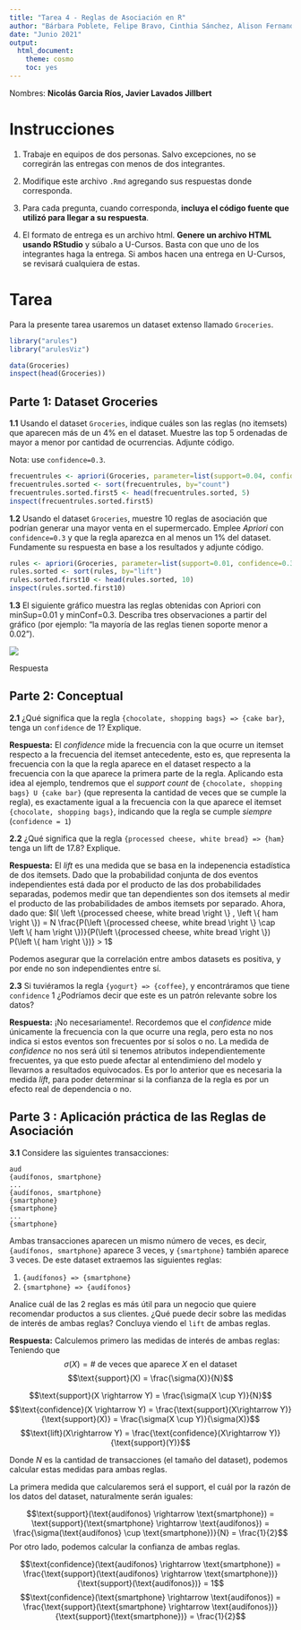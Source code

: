 ```yaml
---
title: "Tarea 4 - Reglas de Asociación en R"
author: "Bárbara Poblete, Felipe Bravo, Cinthia Sánchez, Alison Fernandez, Aymé Arango, Hernán Sarmiento e Ignacio Meza"
date: "Junio 2021"
output: 
  html_document: 
    theme: cosmo
    toc: yes
---
```


Nombres: **Nicolás Garcia Ríos, Javier Lavados Jillbert** 

# Instrucciones

1. Trabaje en equipos de dos personas. Salvo excepciones, no se corregirán las entregas con menos de dos integrantes.

2. Modifique este archivo `.Rmd` agregando sus respuestas donde corresponda.

3. Para cada pregunta, cuando corresponda, **incluya el código fuente que utilizó para llegar a su respuesta**.

4. El formato de entrega es un archivo html. **Genere un archivo HTML usando RStudio** y súbalo a U-Cursos.
   Basta con que uno de los integrantes haga la entrega. Si ambos hacen una entrega en U-Cursos, se revisará cualquiera de estas.


# Tarea

Para la presente tarea usaremos un dataset extenso llamado `Groceries`. 

```r
library("arules")
library("arulesViz")

data(Groceries)
inspect(head(Groceries))
```

## Parte 1: Dataset Groceries

**1.1** Usando el dataset `Groceries`, indique cuáles son las reglas (no itemsets) que aparecen más de un 4% en el dataset. Muestre las top 5 ordenadas de mayor a menor por cantidad de ocurrencias. Adjunte código. 

Nota: use `confidence=0.3`.

```r
frecuentrules <- apriori(Groceries, parameter=list(support=0.04, confidence=0.3))
frecuentrules.sorted <- sort(frecuentrules, by="count")
frecuentrules.sorted.first5 <- head(frecuentrules.sorted, 5)
inspect(frecuentrules.sorted.first5)

```

**1.2** Usando el dataset `Groceries`, muestre 10 reglas de asociación que podrían generar una mayor venta en el supermercado. Emplee *Apriori* con `confidence=0.3` y que la regla aparezca en al menos un 1% del dataset. Fundamente su respuesta en base a los resultados y adjunte código. 

```r
rules <- apriori(Groceries, parameter=list(support=0.01, confidence=0.3))
rules.sorted <- sort(rules, by="lift")
rules.sorted.first10 <- head(rules.sorted, 10)
inspect(rules.sorted.first10)
```

**1.3** El siguiente gráfico muestra las reglas obtenidas con Apriori con minSup=0.01 y minConf=0.3. Describa tres observaciones a partir del gráfico (por ejemplo: "la mayoría de las reglas tienen soporte menor a 0.02").

![](https://users.dcc.uchile.cl/~mquezada/cursos/cc5206/scatter_groceries.png)


Respuesta


## Parte 2: Conceptual

**2.1** ¿Qué significa que la regla `{chocolate, shopping bags} => {cake bar}`, tenga un `confidence` de $1$? Explique. 

**Respuesta:** El *confidence* mide la frecuencia con la que ocurre un itemset respecto a la frecuencia del itemset antecedente, esto es, 
que representa la frecuencia con la que la regla aparece en el dataset respecto a la frecuencia con la que aparece la primera parte de la regla. Aplicando esta idea al ejemplo, tendremos que el *support count* de `{chocolate, shopping bags} U {cake bar}` (que representa la cantidad de veces que se cumple la regla), es exactamente igual a la frecuencia con la que aparece el itemset `{chocolate, shopping bags}`, indicando que la regla se cumple *siempre* (`confidence = 1`)

**2.2** ¿Qué significa que la regla `{processed cheese, white bread} => {ham} ` tenga un lift de $17.8$? Explique. 

**Respuesta:** El *lift* es una medida que se basa en la indepenencia estadística de dos itemsets. Dado que la probabilidad conjunta de dos eventos independientes está dada por el producto de las dos probabilidades separadas, podemos medir que tan dependientes son dos itemsets al medir el producto de las probabilidades de ambos itemsets por separado. Ahora, dado que:
$I( \left \{processed cheese, white bread \right \} , \left \{ ham \right \}) = N \frac{P(\left \{processed cheese, white bread \right \} \cap \left \{ ham \right \})}{P(\left \{processed cheese, white bread \right \}) P(\left \{ ham \right \})} > 1$

Podemos asegurar que la correlación entre ambos datasets es positiva, y por ende no son independientes entre sí. 

**2.3** Si tuviéramos la regla `{yogurt} => {coffee}`, y encontráramos que tiene `confidence` $1$ ¿Podríamos decir que este es un patrón relevante sobre los datos?

**Respuesta:** ¡No necesariamente!. Recordemos que el *confidence* mide únicamente la frecuencia con la que ocurre una regla, pero esta no nos indica si estos eventos son frecuentes por sí solos o no. La medida de *confidence* no nos será útil si tenemos atributos independientemente frecuentes, ya que esto puede afectar al entendimieno del modelo y llevarnos a resultados equivocados. Es por lo anterior que es necesaria la medida *lift*, para poder determinar si la confianza de la regla es por un efecto real de dependencia o no.


## Parte 3 : Aplicación práctica de las Reglas de Asociación

**3.1** Considere las siguientes transacciones:
```
{audífonos, smartphone}
{audífonos, smartphone}
...
{audífonos, smartphone}
{smartphone}
{smartphone}
...
{smartphone}
```
Ambas transacciones aparecen un mismo número de veces, es decir, `{audífonos, smartphone}` aparece 3 veces, y `{smartphone}` también aparece 3 veces. De este dataset extraemos las siguientes reglas:

1. `{audífonos} => {smartphone}`
2. `{smartphone} => {audífonos}`

Analice cuál de las 2 reglas es más útil para un negocio que quiere recomendar productos a sus clientes. ¿Qué puede decir sobre las medidas de interés de ambas reglas? Concluya viendo el `lift` de ambas reglas.

**Respuesta:** Calculemos primero las medidas de interés de ambas reglas:
Teniendo que
$$\sigma(X) = \text{# de veces que aparece }X \text{ en el dataset}$$
$$\text{support}(X) = \frac{\sigma(X)}{N}$$

$$\text{support}(X \rightarrow Y) = \frac{\sigma(X \cup Y)}{N}$$
$$\text{confidence}(X \rightarrow Y) = \frac{\text{support}(X\rightarrow Y)}{\text{support}(X)} = \frac{\sigma(X \cup Y)}{\sigma(X)}$$
$$\text{lift}(X\rightarrow Y) = \frac{\text{confidence}(X\rightarrow Y)}{\text{support}(Y)}$$

Donde $N$ es la cantidad de transacciones (el tamaño del dataset), podemos calcular estas medidas para ambas reglas.

La primera medida que calcularemos será el support, el cuál por la razón de los datos del dataset, naturalmente serán iguales:

$$\text{support}(\text{audífonos} \rightarrow  \text{smartphone}) = \text{support}(\text{smartphone} \rightarrow  \text{audífonos}) = \frac{\sigma(\text{audífonos} \cup  \text{smartphone})}{N} = \frac{1}{2}$$
Por otro lado, podemos calcular la confianza de ambas reglas.

$$\text{confidence}(\text{audífonos} \rightarrow  \text{smartphone}) = \frac{\text{support}(\text{audífonos} \rightarrow  \text{smartphone})}{\text{support}(\text{audífonos})} = 1$$
$$\text{confidence}(\text{smartphone} \rightarrow  \text{audífonos}) = \frac{\text{support}(\text{smartphone} \rightarrow  \text{audífonos})}{\text{support}(\text{smartphone})} = \frac{1}{2}$$
